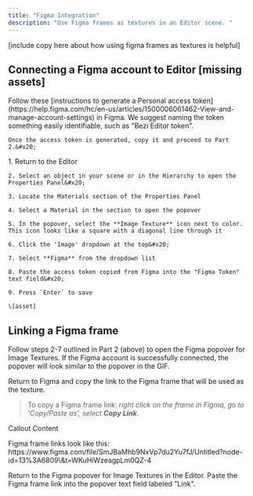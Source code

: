 ```yaml
---
title: "Figma Integration"
description: "Use Figma frames as textures in an Editor scene. "
---
```


\[include copy here about how using figma frames as textures is helpful]

## Connecting a Figma account to Editor \[missing assets]

<Steps>
  <Step title="Generate the Figma token">
    Follow these [instructions to generate a Personal access token](https://help.figma.com/hc/en-us/articles/1500006061462-View-and-manage-account-settings) in Figma. We suggest naming the token something easily identifiable, such as "Bezi Editor token".&#x20;

    Once the access token is generated, copy it and proceed to Part 2.&#x20;
  </Step>

  <Step title="Set-up the Figma token in the Editor">
    1. Return to the Editor

    2. Select an object in your scene or in the Hierarchy to open the Properties Panel&#x20;

    3. Locate the Materials section of the Properties Panel

    4. Select a Material in the section to open the popover

    5. In the popover, select the **Image Texture** icon next to color. This icon looks like a square with a diagonal line through it

    6. Click the 'Image' dropdown at the top&#x20;

    7. Select **Figma** from the dropdown list

    8. Paste the access token copied from Figma into the "Figma Token" text field&#x20;

    9. Press `Enter` to save

    \[asset]
  </Step>
</Steps>

## Linking a Figma frame

Follow steps 2-7 outlined in Part 2 (above) to open the Figma popover for Image Textures. If the Figma account is successfully connected, the popover will look similar to the popover in the GIF.&#x20;

Return to Figma and copy the link to the Figma frame that will be used as the texture.&#x20;

> To copy a Figma frame link: *right click on the frame in Figma, go to 'Copy/Paste as', select **Copy Link***.
>

<Info>
  Callout Content
</Info>

>

<Info>
  Figma frame links look like this: https://www.figma.com/file/SmJBaMhb9NxVp7du2Yu7fJ/Untitled?node-id=13%3A6809\&t=WKuHiWzeagpLm0QZ-4
</Info>

Return to the Figma popover for Image Textures in the Editor. Paste the Figma frame link into the popover text field labeled "Link".